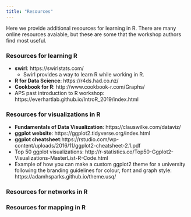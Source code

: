 ```yaml
---
title: "Resources"
---
```


Here we provide additional resources for learning in R. There are many online resources avaiable, but these are some that the workshop authors find most useful. 

### Resources for learning R

 * **swirl**: https://swirlstats.com/ 
    - Swirl provides a way to learn R while working in R. 
 * **R for Data Science**: https://r4ds.had.co.nz/
 * **Cookbook for R**: http://www.cookbook-r.com/Graphs/ 
 * APS past introduction to R workshop: https://everhartlab.github.io/IntroR_2019/index.html
    
### Resources for visualizations in R
 
 * **Fundamentals of Data Visualization**: https://clauswilke.com/dataviz/
 * **ggplot website**:  https://ggplot2.tidyverse.org/index.html 
 * **ggplot cheatsheet**:https://rstudio.com/wp-content/uploads/2016/11/ggplot2-cheatsheet-2.1.pdf
 * Top 50 ggplot visualizations:  http://r-statistics.co/Top50-Ggplot2-Visualizations-MasterList-R-Code.html
 * Example of how you can make a custom ggplot2 theme for a university following the branding guidelines for colour, font and graph style: https://adamhsparks.github.io/theme.usq/

### Resources for networks in R




### Resources for mapping in R

